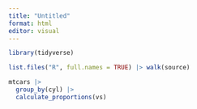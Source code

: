 ```yaml
---
title: "Untitled"
format: html
editor: visual
---
```


```r
library(tidyverse)

list.files("R", full.names = TRUE) |> walk(source)
```


```r
mtcars |> 
  group_by(cyl) |> 
  calculate_proportions(vs)
```
